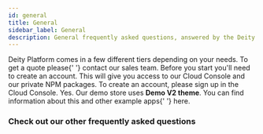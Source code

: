 ```yaml
---
id: general
title: General
sidebar_label: General
description: General frequently asked questions, answered by the Deity team.
---
```



<Accordion title="How much does Deity Platform cost?">
  Deity Platform comes in a few different tiers depending on your needs. To get a quote please{' '}
  <Link href="https://deity.com/contact">contact our sales team</Link>.
</Accordion>

<Accordion title="How do I get started?">
  Before you start you'll need to create an account. This will give you access to our Cloud Console and our private NPM
  packages. To create an account, please <Link href="https://console.deity.cloud/signup">sign up in the Cloud Console</Link>.
</Accordion>

<Accordion title="Can I use the same code and template as your demo store?">
  Yes. Our demo store uses <strong>Demo V2 theme</strong>. You can find information about this and other example apps{' '}
  <Link to="/platform/getting-started/create-application">here</Link>.
</Accordion>

### Check out our other frequently asked questions

<Categories />
